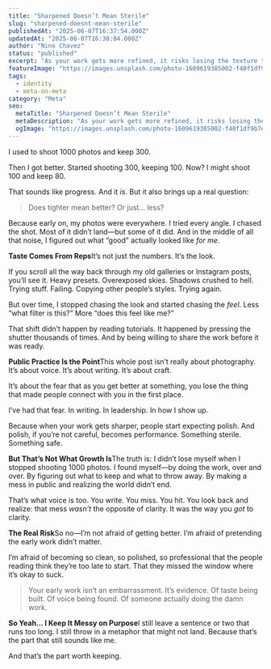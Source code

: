 ```yaml
---
title: "Sharpened Doesn’t Mean Sterile"
slug: "sharpened-doesnt-mean-sterile"
publishedAt: "2025-06-07T16:37:54.000Z"
updatedAt: "2025-06-07T16:38:04.000Z"
author: "Nino Chavez"
status: "published"
excerpt: "As your work gets more refined, it risks losing the texture that made it real. But if you do it right, refinement doesn’t erase your voice—it reveals it."
featureImage: "https://images.unsplash.com/photo-1609619385002-f40f1df9b7eb?crop=entropy&cs=tinysrgb&fit=max&fm=jpg&ixid=M3wxMTc3M3wwfDF8c2VhcmNofDd8fHBob3RvJTIwZWRpdGluZ3xlbnwwfHx8fDE3NDkyMjcxNzF8MA&ixlib=rb-4.1.0&q=80&w=2000"
tags:
  - identity
  - meta-on-meta
category: "Meta"
seo:
  metaTitle: "Sharpened Doesn’t Mean Sterile"
  metaDescription: "As your work gets more refined, it risks losing the texture that made it real. But if you do it right, refinement doesn’t erase your voice—it reveals it."
  ogImage: "https://images.unsplash.com/photo-1609619385002-f40f1df9b7eb?crop=entropy&cs=tinysrgb&fit=max&fm=jpg&ixid=M3wxMTc3M3wwfDF8c2VhcmNofDd8fHBob3RvJTIwZWRpdGluZ3xlbnwwfHx8fDE3NDkyMjcxNzF8MA&ixlib=rb-4.1.0&q=80&w=2000"
---
```


I used to shoot 1000 photos and keep 300.

Then I got better.
Started shooting 300, keeping 100.
Now? I might shoot 100 and keep 80.

That sounds like progress.
And it *is*. But it also brings up a real question:

> Does tighter mean better? Or just… less?

Because early on, my photos were everywhere.
I tried every angle. I chased the shot.
Most of it didn’t land—but some of it did.
And in the middle of all that noise, I figured out what “good” actually looked like *for me*.

**Taste Comes From Reps**It’s not just the numbers.
It’s the look.

If you scroll all the way back through my old galleries or Instagram posts, you’ll see it.
Heavy presets. Overexposed skies. Shadows crushed to hell.
Trying stuff. Failing. Copying other people’s styles.
Trying again.

But over time, I stopped chasing the look and started chasing the *feel*.
Less “what filter is this?”
More “does this feel like me?”

That shift didn’t happen by reading tutorials.
It happened by pressing the shutter thousands of times.
And by being willing to share the work before it was ready.

**Public Practice Is the Point**This whole post isn’t really about photography.
It’s about voice.
It’s about writing.
It’s about craft.

It’s about the fear that as you get better at something, you lose the thing that made people connect with you in the first place.

I’ve had that fear.
In writing. In leadership. In how I show up.

Because when your work gets sharper, people start expecting polish.
And polish, if you’re not careful, becomes performance.
Something sterile.
Something safe.

**But That’s Not What Growth Is**The truth is: I didn’t lose myself when I stopped shooting 1000 photos.
I found myself—by doing the work, over and over.
By figuring out what to keep and what to throw away.
By making a mess in public and realizing the world didn’t end.

That’s what voice is too.
You write.
You miss.
You hit.
You look back and realize: that mess *wasn’t* the opposite of clarity.
It was the way you *got* to clarity.

**The Real Risk**So no—I’m not afraid of getting better.
I’m afraid of pretending the early work didn’t matter.

I’m afraid of becoming so clean, so polished, so professional that the people reading think they’re too late to start.
That they missed the window where it’s okay to suck.

> Your early work isn’t an embarrassment.
> It’s evidence.
> Of taste being built.
> Of voice being found.
> Of someone actually doing the damn work.

**So Yeah… I Keep It Messy on Purpose**I still leave a sentence or two that runs too long.
I still throw in a metaphor that might not land.
Because that’s the part that still sounds like me.

And that’s the part worth keeping.
